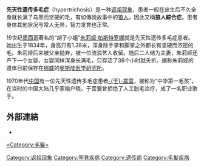 {{unreferenced|time=2018-09-21T13:30:07+00:00}}
{{medical}}
{{Infobox medical condition
| Name = Hypertrichosis
| Image = Annie Jones.jpg
| Alt = Annie Jones，美國女性，多毛症患者
| Caption = Annie Jones，美國女性，多毛症患者
| DiseasesDB = 
| ICD10 = {{ICD10|L|68||l|60}}
| ICD9 = {{ICD9|704.1}}
| ICDO = 
| OMIM = 135400
| MedlinePlus = 003148
| eMedicineSubj = article
| eMedicineTopic = 1072031
| MeshID = 
| GeneReviewsID = 
| GeneReviewsName = 
}}
'''先天性遗传多毛症'''（hypertrichosis）是一种[[返祖现象|返祖现象]]，患者一般在出生后不久全身就长满了乌黑而坚硬的毛，有如傳說故事中的[[狼人|狼人]]，因此又稱'''狼人綜合症'''。患者身体其他状况与常人无异，智力发育也正常。

19世纪[[墨西哥|墨西哥]]著名的“胡子小姐”[[朱莉娅·帕斯特罗娜|朱莉娅·帕斯特罗娜]]就是先天性遗传多毛症患者。她出生于1834年，身高只有1.38米，浑身除手掌和脚掌之外都长有坚硬而浓密的毛。朱莉娅后来被父亲抛弃，被一位流浪艺人收留。随后二人结为夫妻，朱莉娅还产下一个女婴，女婴同样浑身长满毛，只存活了36个小时就夭折。据称朱莉娅的遗体目前保存在[[挪威|挪威]]的[[奥斯陆医学研究所|奥斯陆医学研究所]]。

1970年代[[中国|中国]]有一位先天性遗传多毛症患者[[于震寰_(歌手)|-{于}-震寰]]，被称为“中华第一毛孩”，在当时的中国大陆几乎家喻户晓。于震寰曾拒绝了人工脱毛治疗，成了一名职业歌手。

== 外部連結 ==
*{{Cite journal|title=The hairy family of Burma: a four generation pedigree of congenital hypertrichosis lanuginosa.|url=https://www.ncbi.nlm.nih.gov/pmc/articles/PMC1295857/|last=Bondeson|first=J|last2=Miles|first2=A E|date=1996-07|journal=Journal of the Royal Society of Medicine|issue=7|volume=89|pages=403–408|issn=0141-0768|pmc=1295857|pmid=8774541}}
{{Medical resources
|DiseasesDB=20886
|ICD10={{ICD10|L|68||l|60}}, Q84.2
|ICD9={{ICD9|704.1}}, {{ICD9|757.4}}
|OMIM=135400
|MedlinePlus=003148
|eMedicineSubj=article
|eMedicineTopic=1072031
|MeshID=D006983
}}

{{Commons category|Hypertrichosis}}
{{Human hair}}
{{med-stub}}

[[Category:返祖现象|Category:返祖现象]]
[[Category:罕見疾病|Category:罕見疾病]]
[[Category:遗传病|Category:遗传病]]
[[=Category:毛髮=|=Category:毛髮=]]
[[Category:毛髮疾病|Category:毛髮疾病]]